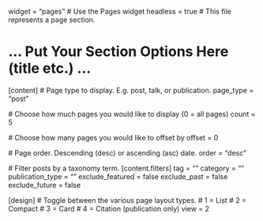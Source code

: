 widget = "pages"  # Use the Pages widget
headless = true  # This file represents a page section.

# ... Put Your Section Options Here (title etc.) ...

[content]
  # Page type to display. E.g. post, talk, or publication.
  page_type = "post"
  
  # Choose how much pages you would like to display (0 = all pages)
  count = 5
  
  # Choose how many pages you would like to offset by
  offset = 0

  # Page order. Descending (desc) or ascending (asc) date.
  order = "desc"

  # Filter posts by a taxonomy term.
  [content.filters]
    tag = ""
    category = ""
    publication_type = ""
    exclude_featured = false
    exclude_past = false
    exclude_future = false
    
[design]
  # Toggle between the various page layout types.
  #   1 = List
  #   2 = Compact
  #   3 = Card
  #   4 = Citation (publication only)
  view = 2